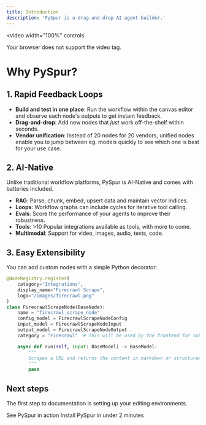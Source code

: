 ```yaml
---
title: Introduction
description: 'PySpur is a drag-and-drop AI agent builder.'
---
```


<video
  width="100%"
  controls
>
  <source src="/images/hero.mp4" type="video/mp4" />
  Your browser does not support the video tag.
</video>

# Why PySpur?

## 1. Rapid Feedback Loops

* **Build and test in one place**: Run the workflow within the canvas editor and observe each node's outputs to get instant feedback.
* **Drag-and-drop**: Add new nodes that *just* work off-the-shelf within seconds.
* **Vendor unification**: Instead of 20 nodes for 20 vendors, unified nodes enable you to jump between eg. models quickly to see which one is best for your use case.

## 2. AI-Native

Unlike traditional workflow platforms, PySpur is AI-Native and comes with batteries included.

* **RAG**: Parse, chunk, embed, upsert data and maintain vector indices.
* **Loops**: Workflow graphs can include cycles for iterative tool calling.
* **Evals**: Score the performance of your agents to improve their robustness.
* **Tools**: >10 Popular integrations available as tools, with more to come.
* **Multimodal**: Support for video, images, audio, texts, code.

## 3. Easy Extensibility

You can add custom nodes with a simple Python decorator:

```python
@NodeRegistry.register(
    category="Integrations",
    display_name="Firecrawl Scrape",
    logo="/images/firecrawl.png"
)
class FirecrawlScrapeNode(BaseNode):
    name = "firecrawl_scrape_node"
    config_model = FirecrawlScrapeNodeConfig
    input_model = FirecrawlScrapeNodeInput
    output_model = FirecrawlScrapeNodeOutput
    category = "Firecrawl"  # This will be used by the frontend for subcategory grouping

    async def run(self, input: BaseModel) -> BaseModel:
        """
        Scrapes a URL and returns the content in markdown or structured format.
        """
        pass
```

## Next steps

The first step to documentation is setting up your editing environments.

<CardGroup cols={2}>
  <Card
    title="Example Walkthrough"
    icon="play"
    href="https://docs.pyspur.dev/example"
  >
    See PySpur in action
  </Card>
  <Card
    title="Quickstart"
    icon="rocket"
    href="https://docs.pyspur.dev/quickstart"
  >
    Install PySpur in under 2 minutes
  </Card>
</CardGroup>
